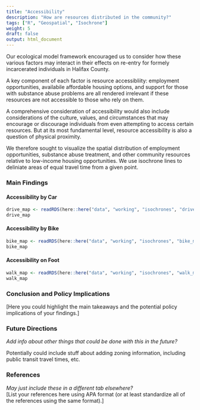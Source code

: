 ```yaml
---
title: "Accessibility"
description: "How are resources distributed in the community?"
tags: ["R", "Geospatial", "Isochrone"]
weight: 5
draft: false
output: html_document
---
```


Our ecological model framework encouraged us to consider how these various factors may interact in their effects on re-entry for formely incarcerated individuals in Halifax County.

A key component of each factor is resource accessibliity: employment opportunities, availabile affordable housing options, and support for those with substance abuse problems are all rendered irrelevant if these resources are not accessible to those who rely on them.

A comprehensive consideration of accessibility would also include considerations of the culture, values, and circumstances that may encourage or discourage individuals from even attempting to access certain resources. But at its most fundamental level, resource accessibility is also a question of physical proximity.

We therefore sought to visualize the spatial distribution of employment opportunities, substance abuse treatment, and other community resources relative to low-income housing opportunities. We use isochrone lines to deliniate areas of equal travel time from a given point.

### Main Findings

#### Accessibility by Car

```r
drive_map <- readRDS(here::here("data", "working", "isochrones", "drive_map.RDS"))
drive_map
```

#### Accessibility by Bike

```r
bike_map <- readRDS(here::here("data", "working", "isochrones", "bike_map.RDS"))
bike_map
```

#### Accessibility on Foot

```r
walk_map <- readRDS(here::here("data", "working", "isochrones", "walk_map.RDS"))
walk_map
```

### Conclusion and Policy Implications 

[Here you could highlight the main takeaways and the potential policy implications of your findings.] 

### Future Directions

_Add info about other things that could be done with this in the future?_

Potentially could include stuff about adding zoning information, including public transit travel times, etc.

### References 

_May just include these in a different tab elsewhere?_
<br>
[List your references here using APA format (or at least standardize all of the references using the same format).]